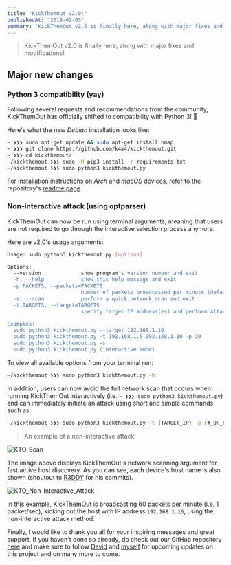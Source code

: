 ```yaml
---
title: "KickThemOut v2.0!"
publishedAt: "2018-02-05"
summary: "KickThemOut v2.0 is finally here, along with major fixes and modifications!"
---
```


> KickThemOut v2.0 is finally here, along with major fixes and modifications! 

## Major new changes

### Python 3 compatibility (yay)

Following several requests and recommendations from the community, KickThemOut has officially shifted to compatibility with Python 3! 🎊

Here's what the new *Debian* installation looks like:

```bash
~ ❯❯❯ sudo apt-get update && sudo apt-get install nmap
~ ❯❯❯ git clone https://github.com/k4m4/kickthemout.git
~ ❯❯❯ cd kickthemout/
~/kickthemout ❯❯❯ sudo -H pip3 install -r requirements.txt
~/kickthemout ❯❯❯ sudo python3 kickthemout.py
```

For installation instructions on *Arch* and *macOS* devices, refer to the repository's [readme page](https://github.com/k4m4/kickthemout).

### Non-interactive attack (using optparser)

KickThemOut can now be run using terminal arguments, meaning that users are not required to go through the interactive selection process anymore.

Here are v2.0's usage arguments:

```bash
Usage: sudo python3 kickthemout.py [options]

Options:
  --version             show program's version number and exit
  -h, --help            show this help message and exit
  -p PACKETS, --packets=PACKETS
                        number of packets broadcasted per minute (default: 6)
  -s, --scan            perform a quick network scan and exit
  -t TARGETS, --target=TARGETS
                        specify target IP address(es) and perform attack

Examples:
  sudo python3 kickthemout.py --target 192.168.1.10 
  sudo python3 kickthemout.py -t 192.168.1.5,192.168.1.10 -p 30
  sudo python3 kickthemout.py -s
  sudo python3 kickthemout.py (interactive mode)
```

To view all available options from your terminal run:

```bash
~/kickthemout ❯❯❯ sudo python3 kickthemout.py -h
```

In addition, users can now avoid the full network scan that occurs when running KickThemOut interactively (i.e. `~ ❯❯❯ sudo python3 kickthemout.py`) and can immediately initiate an attack using short and simple commands such as:

```bash
~/kickthemout ❯❯❯ sudo python3 kickthemout.py -t {TARGET_IP} -p {#_OF_PACKETS/MIN}
```

> An example of a non-interactive attack:

![KTO_Scan](/static/images/kickthemout-v2-0/kto_scan_blurred.png)

The image above displays KickThemOut's network scanning argument for fast  active host discovery. As you can see, each device's host name is also shown (shoutout to [R3DDY](https://github.com/R3DDY97) for his commits).

![KTO_Non-Interactive_Attack](/static/images/kickthemout-v2-0/kto_attack_blurred.png)

In this example, KickThemOut is broadcasting 60 packets per minute (i.e. 1 packet/sec), kicking out the host with IP address `192.168.1.16`, using the non-interactive attack method.

Finally, I would like to thank you all for your inspiring messages and great support. If you haven't done so already, do check out our GitHub repository [here](https://github.com/k4m4/kickthemout) and make sure to follow [David](https://twitter.com/xdavidhu) and [myself](https://twitter.com/NikolasKAMA) for upcoming updates on this project and on  many more to come.

